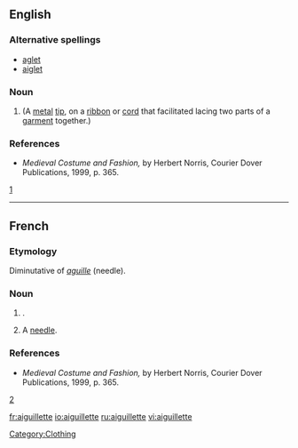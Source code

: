 ==English==

===Alternative spellings===
* [[aglet]]
* [[aiglet]]

===Noun===
{{en-noun}}

# {{alternative spelling of|aiglet}} (A [[metal]] [[tip]], on a [[ribbon]] or [[cord]] that facilitated lacing two parts of a [[garment]] together.)

===References===
* ''Medieval Costume and Fashion,'' by Herbert Norris, Courier Dover Publications, 1999, p. 365.
[http://books.google.com/books?id=NVuF7VFHtyMC&pg=PA365&dq=aiglet+French&ei=ecFUR_-BMKDktQOS2-yvCQ&sig=MQ4-OKUtvkltPo7sqLELMfCUUM4]

----

==French==

===Etymology===
Diminutative of ''[[aguille]]'' (needle).

===Noun===
{{fr-noun|f}} 

# {{alternative spelling of|aiglet}}.
# A [[needle]].

===References===
* ''Medieval Costume and Fashion,'' by Herbert Norris, Courier Dover Publications, 1999, p. 365.
[http://books.google.com/books?id=NVuF7VFHtyMC&pg=PA365&dq=aiglet+French&ei=ecFUR_-BMKDktQOS2-yvCQ&sig=MQ4-OKUtvkltPo7sqLELMfCUUM4]

[[Category:Clothing]]

[[fr:aiguillette]]
[[io:aiguillette]]
[[ru:aiguillette]]
[[vi:aiguillette]]